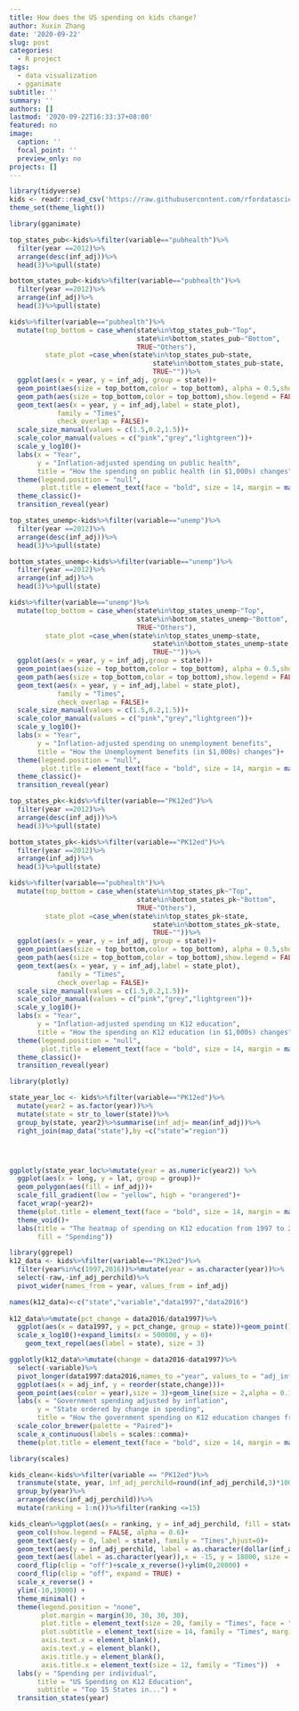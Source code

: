 ```yaml
---
title: How does the US spending on kids change?
author: Xuxin Zhang
date: '2020-09-22'
slug: post
categories:
  - R project
tags:
  - data visualization
  - gganimate
subtitle: ''
summary: ''
authors: []
lastmod: '2020-09-22T16:33:37+08:00'
featured: no
image:
  caption: ''
  focal_point: ''
  preview_only: no
projects: []
---
```



```r
library(tidyverse)
kids <- readr::read_csv('https://raw.githubusercontent.com/rfordatascience/tidytuesday/master/data/2020/2020-09-15/kids.csv')
theme_set(theme_light())
```

```r
library(gganimate)

top_states_pub<-kids%>%filter(variable=="pubhealth")%>%
  filter(year ==2012)%>%
  arrange(desc(inf_adj))%>%
  head(3)%>%pull(state)

bottom_states_pub<-kids%>%filter(variable=="pubhealth")%>%
  filter(year ==2012)%>%
  arrange(inf_adj)%>%
  head(3)%>%pull(state)

kids%>%filter(variable=="pubhealth")%>%
  mutate(top_bottom = case_when(state%in%top_states_pub~"Top",
                                state%in%bottom_states_pub~"Bottom",
                                TRUE~"Others"),
         state_plot =case_when(state%in%top_states_pub~state,
                                    state%in%bottom_states_pub~state,
                                    TRUE~""))%>%
  ggplot(aes(x = year, y = inf_adj, group = state))+
  geom_point(aes(size = top_bottom,color = top_bottom), alpha = 0.5,show.legend = FALSE)+
  geom_path(aes(size = top_bottom,color = top_bottom),show.legend = FALSE)+
  geom_text(aes(x = year, y = inf_adj,label = state_plot), 
            family = "Times",
            check_overlap = FALSE)+
  scale_size_manual(values = c(1.5,0.2,1.5))+
  scale_color_manual(values = c("pink","grey","lightgreen"))+
  scale_y_log10()+
  labs(x = "Year",
       y = "Inflation-adjusted spending on public health",
       title = "How the spending on public health (in $1,000s) changes")+
  theme(legend.position = "null",
        plot.title = element_text(face = "bold", size = 14, margin = margin(20,0,5,0)))+
  theme_classic()+
  transition_reveal(year)
```

```r
top_states_unemp<-kids%>%filter(variable=="unemp")%>%
  filter(year ==2012)%>%
  arrange(desc(inf_adj))%>%
  head(3)%>%pull(state)

bottom_states_unemp<-kids%>%filter(variable=="unemp")%>%
  filter(year ==2012)%>%
  arrange(inf_adj)%>%
  head(3)%>%pull(state)

kids%>%filter(variable=="unemp")%>%
  mutate(top_bottom = case_when(state%in%top_states_unemp~"Top",
                                state%in%bottom_states_unemp~"Bottom",
                                TRUE~"Others"),
         state_plot =case_when(state%in%top_states_unemp~state,
                                    state%in%bottom_states_unemp~state,
                                    TRUE~""))%>%
  ggplot(aes(x = year, y = inf_adj,group = state))+
  geom_point(aes(size = top_bottom,color = top_bottom), alpha = 0.5,show.legend = FALSE)+
  geom_path(aes(size = top_bottom,color = top_bottom),show.legend = FALSE)+
  geom_text(aes(x = year, y = inf_adj,label = state_plot), 
            family = "Times",
            check_overlap = FALSE)+
  scale_size_manual(values = c(1.5,0.2,1.5))+
  scale_color_manual(values = c("pink","grey","lightgreen"))+
  scale_y_log10()+
  labs(x = "Year",
       y = "Inflation-adjusted spending on unemployment benefits",
       title = "How the Unemployment benefits (in $1,000s) changes")+
  theme(legend.position = "null",
        plot.title = element_text(face = "bold", size = 14, margin = margin(20,0,5,0)))+
  theme_classic()+
  transition_reveal(year)
```

```r

top_states_pk<-kids%>%filter(variable=="PK12ed")%>%
  filter(year ==2012)%>%
  arrange(desc(inf_adj))%>%
  head(3)%>%pull(state)

bottom_states_pk<-kids%>%filter(variable=="PK12ed")%>%
  filter(year ==2012)%>%
  arrange(inf_adj)%>%
  head(3)%>%pull(state)

kids%>%filter(variable=="pubhealth")%>%
  mutate(top_bottom = case_when(state%in%top_states_pk~"Top",
                                state%in%bottom_states_pk~"Bottom",
                                TRUE~"Others"),
         state_plot =case_when(state%in%top_states_pk~state,
                                    state%in%bottom_states_pk~state,
                                    TRUE~""))%>%
  ggplot(aes(x = year, y = inf_adj, group = state))+
  geom_point(aes(size = top_bottom,color = top_bottom), alpha = 0.5,show.legend = FALSE)+
  geom_path(aes(size = top_bottom,color = top_bottom),show.legend = FALSE)+
  geom_text(aes(x = year, y = inf_adj,label = state_plot), 
            family = "Times",
            check_overlap = FALSE)+
  scale_size_manual(values = c(1.5,0.2,1.5))+
  scale_color_manual(values = c("pink","grey","lightgreen"))+
  scale_y_log10()+
  labs(x = "Year",
       y = "Inflation-adjusted spending on K12 education",
       title = "How the spending on K12 education (in $1,000s) changes")+
  theme(legend.position = "null",
        plot.title = element_text(face = "bold", size = 14, margin = margin(20,0,5,0)))+
  theme_classic()+
  transition_reveal(year)
```

```r
library(plotly)

state_year_loc <- kids%>%filter(variable=="PK12ed")%>%
  mutate(year2 = as.factor(year))%>%
  mutate(state = str_to_lower(state))%>%
  group_by(state, year2)%>%summarise(inf_adj= mean(inf_adj))%>%
  right_join(map_data("state"),by =c("state"="region"))




ggplotly(state_year_loc%>%mutate(year = as.numeric(year2)) %>%
  ggplot(aes(x = long, y = lat, group = group))+
  geom_polygon(aes(fill = inf_adj))+
  scale_fill_gradient(low = "yellow", high = "orangered")+
  facet_wrap(~year2)+
  theme(plot.title = element_text(face = "bold", size = 14, margin = margin(20,0,5,0)))+
  theme_void()+
  labs(title = "The heatmap of spending on K12 education from 1997 to 2016",
       fill = "Spending"))
```





```r
library(ggrepel)
k12_data <- kids%>%filter(variable=="PK12ed")%>%
  filter(year%in%c(1997,2016))%>%mutate(year = as.character(year))%>%
  select(-raw,-inf_adj_perchild)%>%
  pivot_wider(names_from = year, values_from = inf_adj)

names(k12_data)<-c("state","variable","data1997","data2016")
  
k12_data%>%mutate(pct_change = data2016/data1997)%>%
  ggplot(aes(x = data1997, y = pct_change, group = state))+geom_point()+
  scale_x_log10()+expand_limits(x = 500000, y = 0)+
    geom_text_repel(aes(label = state), size = 3)
```

```r

ggplotly(k12_data%>%mutate(change = data2016-data1997)%>%
  select(-variable)%>%
  pivot_longer(data1997:data2016,names_to ="year", values_to = "adj_inf")%>%
  ggplot(aes(x = adj_inf, y = reorder(state,change)))+
  geom_point(aes(color = year),size = 3)+geom_line(size = 2,alpha = 0.1)+theme_classic()+
  labs(x = "Government spending adjusted by inflation",
       y = "State ordered by change in spending",
       title = "How the government spending on K12 education changes from 1997 to 2016")+
  scale_color_brewer(palette = "Paired")+
  scale_x_continuous(labels = scales::comma)+
  theme(plot.title = element_text(face = "bold", size = 14, margin = margin(50,0,5,0))))


```

```r
library(scales)

kids_clean<-kids%>%filter(variable == "PK12ed")%>%
  transmute(state, year, inf_adj_perchild=round(inf_adj_perchild,3)*1000)%>%
  group_by(year)%>%
  arrange(desc(inf_adj_perchild))%>%
  mutate(ranking = 1:n())%>%filter(ranking <=15)

kids_clean%>%ggplot(aes(x = ranking, y = inf_adj_perchild, fill = state))+
  geom_col(show.legend = FALSE, alpha = 0.6)+
  geom_text(aes(y = 0, label = state), family = "Times",hjust=0)+
  geom_text(aes(y = inf_adj_perchild, label = as.character(dollar(inf_adj_perchild))),hjust = -0.1)+
  geom_text(aes(label = as.character(year)),x = -15, y = 18000, size = 16, family = "Times")+
  coord_flip(clip = "off")+scale_x_reverse()+ylim(0,20000) +
  coord_flip(clip = "off", expand = TRUE) +
  scale_x_reverse() +
  ylim(-10,19000) + 
  theme_minimal() +
  theme(legend.position = "none",
        plot.margin = margin(30, 30, 30, 30),
        plot.title = element_text(size = 20, family = "Times", face = "bold", margin = margin(20,0,5,0)),
        plot.subtitle = element_text(size = 14, family = "Times", margin = margin(0,0,15,0)),
        axis.text.x = element_blank(),
        axis.text.y = element_blank(),
        axis.title.y = element_blank(),
        axis.title.x = element_text(size = 12, family = "Times"))  +
  labs(y = "Spending per individual",
       title = "US Spending on K12 Education",
       subtitle = "Top 15 States in...") +
  transition_states(year)
```














